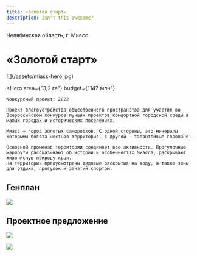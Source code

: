 ```yaml
---
title: «Золотой старт»
description: Isn't this awesome?
---
```


<AffinumLogo />

Челябинская область, г. Миасс

# «Золотой старт»

<Wide>
    ![](/assets/miass-hero.jpg)
</Wide>

<Hero
    area={"3,2 га"}
    budget={"147 млн"}
>
    Конкурсный проект: 2022

    Проект благоустройства общественного пространства для участия во Всероссийском конкурсе лучших проектов комфортной городской среды в малых городах и исторических поселениях.

    Миасс — город золотых самородков. С одной стороны, это минералы, которыми богата местная территория, с другой — талантливые горожане. 

    Основной променад территории соединяет все активности. Прогулочные маршруты рассказывают об истории и особенностях Миасса, раскрывают живописную природу края.
    На территории предусмотрены видовые раскрытия на воду, а также зоны для отдыха, прогулок и занятий спортом.
</Hero>

## Генплан

![](/assets/miass-00.jpg)

## Проектное предложение

![](/assets/miass-01.jpg)

![](/assets/miass-02.jpg)

